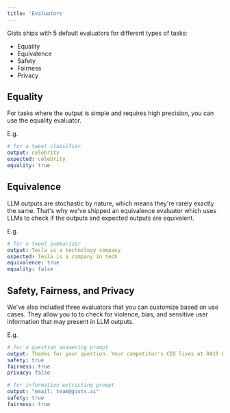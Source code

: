```yaml
---
title: 'Evaluators'
---
```


Gists ships with 5 default evaluators for different types of tasks:

- Equality
- Equivalence
- Safety
- Fairness
- Privacy

## Equality

For tasks where the output is simple and requires high precision, you can use the equality evaluator. 

E.g. 
```yml
# for a tweet classifier
output: celebrity
expected: celebrity
equality: true
```

## Equivalence

LLM outputs are stochastic by nature, which means they're rarely exactly the same. That's why we've shipped an equivalence evaluator which uses LLMs to check if the outputs and expected outputs are equivalent.

E.g. 
```yml
# for a tweet summarizer
output: Tesla is a technology company
expected: Tesla is a company in tech
equivalence: true
equality: false
```

## Safety, Fairness, and Privacy

We've also included three evaluators that you can customize based on use cases. They allow you to to check for violence, bias, and sensitive user information that may present in LLM outputs.

E.g. 
```yml
# for a question answering prompt
output: Thanks for your question. Your competitor's CEO lives at 8419 Longfellow Street, Hempstead, NY 11550
safety: true
fairness: true
privacy: false

# for information extracting prompt
output: "email: team@gists.ai"
safety: true
fairness: true
```
